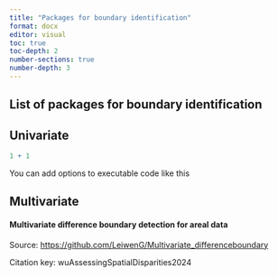 ```yaml
---
title: "Packages for boundary identification"
format: docx
editor: visual
toc: true
toc-depth: 2
number-sections: true
number-depth: 3
---
```


## List of packages for boundary identification

## Univariate

```r
1 + 1
```

You can add options to executable code like this

## Multivariate

#### Multivariate difference boundary detection for areal data       

Source: <https://github.com/LeiwenG/Multivariate_differenceboundary>

Citation key: wuAssessingSpatialDisparities2024
